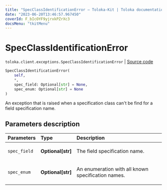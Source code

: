 ```yaml
---
title: "SpecClassIdentificationError — Toloka-Kit | Toloka documentation"
date: "2023-06-20T13:46:57.967450"
coverId: F_bIcOYF9yjrxkPZrXc3
docsMenu: "tkitMenu"
---
```


# SpecClassIdentificationError

`toloka.client.exceptions.SpecClassIdentificationError` | [Source code](https://github.com/Toloka/toloka-kit/blob/v1.2.0/src/client/exceptions.py#L28)

```python
SpecClassIdentificationError(
    self,
    *,
    spec_field: Optional[str] = None,
    spec_enum: Optional[str] = None
)
```

An exception that is raised when a specification сlass can't be find for a field specification name.

## Parameters description

| Parameters | Type | Description |
| :----------| :----| :-----------|
`spec_field`|**Optional\[str\]**|<p>The field specification name.</p>
`spec_enum`|**Optional\[str\]**|<p>An enumeration with all known specification names.</p>